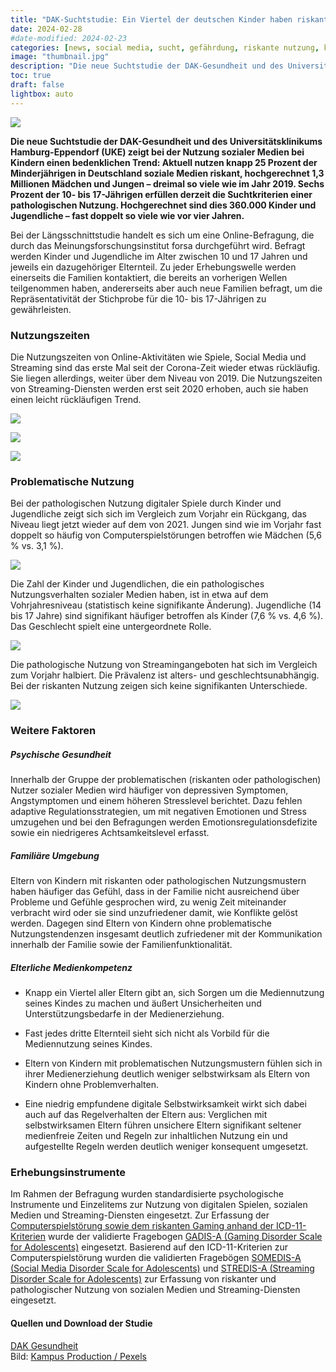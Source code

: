 ```yaml
---
title: "DAK-Suchtstudie: Ein Viertel der deutschen Kinder haben riskante Social Media Nutzung"
date: 2024-02-28
#date-modified: 2024-02-23
categories: [news, social media, sucht, gefährdung, riskante nutzung, kindergesundheit, dak suchtstudie]
image: "thumbnail.jpg"
description: "Die neue Suchtstudie der DAK-Gesundheit und des Universitätsklinikums Hamburg-Eppendorf (UKE) zeigt bei der Nutzung sozialer Medien bei Kindern einen bedenklichen Trend." 
toc: true
draft: false
lightbox: auto
---
```


![](thumbnail.jpg){.no-lightbox}

**Die neue Suchtstudie der DAK-Gesundheit und des Universitätsklinikums Hamburg-Eppendorf (UKE) zeigt bei der Nutzung sozialer Medien bei Kindern einen bedenklichen Trend: Aktuell nutzen knapp 25 Prozent der Minderjährigen in Deutschland soziale Medien riskant, hochgerechnet 1,3 Millionen Mädchen und Jungen ­– dreimal so viele wie im Jahr 2019. Sechs Prozent der 10- bis 17-Jährigen erfüllen derzeit die Suchtkriterien einer pathologischen Nutzung. Hochgerechnet sind dies 360.000 Kinder und Jugendliche – fast doppelt so viele wie vor vier Jahren.**

Bei der Längsschnittstudie handelt es sich um eine Online-Befragung, die durch das Meinungsforschungsinstitut forsa durchgeführt wird. Befragt werden Kinder und Jugendliche im Alter zwischen 10 und 17 Jahren und jeweils ein dazugehöriger Elternteil. Zu jeder Erhebungswelle werden einerseits die Familien kontaktiert, die bereits an vorherigen Wellen teilgenommen haben, andererseits aber auch neue Familien befragt, um die Repräsentativität der Stichprobe für die 10- bis 17-Jährigen zu gewährleisten.

### Nutzungszeiten

Die Nutzungszeiten von Online-Aktivitäten wie Spiele, Social Media und Streaming sind das erste Mal seit der Corona-Zeit wieder etwas rückläufig. Sie liegen allerdings, weiter über dem Niveau von 2019. Die Nutzungszeiten von Streaming-Diensten werden erst seit 2020 erhoben, auch sie haben einen leicht rückläufigen Trend.

![](dak_spiele_zeiten-min.jpg){group="zeiten" fig-alt="Nutzungszeiten digitaler Spiele unter Kindern und Jugendlichen in Deutschland im Verlauf."}

![](dak_social-media_zeiten-min.jpg){group="zeiten" fig-alt="Nutzungszeiten sozialer Medien unter Kindern und Jugendlichen in Deutschland im Verlauf."}

![](dak_streaming_zeiten-min.jpg){group="zeiten" fig-alt="Nutzungszeiten von Video-Streaming-Diensten unter Kindern und Jugendlichen in Deutschland seit erstmaliger Erhebung im Juni 2022."}

### Problematische Nutzung

Bei der pathologischen Nutzung digitaler Spiele durch Kinder und Jugendliche zeigt sich sich im Vergleich zum Vorjahr ein Rückgang, das Niveau liegt jetzt wieder auf dem von 2021. Jungen sind wie im Vorjahr fast doppelt so häufig von Computerspielstörungen betroffen wie Mädchen (5,6 % vs. 3,1 %).

![](dak_spiele_problem-nutzung-min.jpg){group="nutzung" fig-alt="Problematische Nutzung digitaler Spiele unter Kindern und Jugendlichen in Deutschland im Verlauf."}

Die Zahl der Kinder und Jugendlichen, die ein pathologisches Nutzungsverhalten sozialer Medien haben, ist in etwa auf dem Vohrjahresniveau (statistisch keine signifikante Änderung). Jugendliche (14 bis 17 Jahre) sind signifikant häufiger betroffen als Kinder (7,6 % vs. 4,6 %). Das Geschlecht spielt eine untergeordnete Rolle.

![](dak_social-media_problem-nutzung-min.jpg){group="nutzung" fig-alt="Problematische Nutzung sozialer Medien unter Kindern und Jugendlichen in Deutschland im Verlauf."}

Die pathologische Nutzung von Streamingangeboten hat sich im Vergleich zum Vorjahr halbiert. Die Prävalenz ist alters- und geschlechtsunabhängig. Bei der riskanten Nutzung zeigen sich keine signifikanten Unterschiede.

![](dak_streaming_problem-nutzung-min.jpg){group="nutzung" fig-alt="Problematische Nutzung von Video-Streaming-Diensten unter Kindern und Jugendlichen in Deutschland seit erstmaliger Erhebung im Juni 2022."}

### Weitere Faktoren

##### Psychische Gesundheit

Innerhalb der Gruppe der problematischen (riskanten oder pathologischen) Nutzer sozialer Medien wird häufiger von depressiven Symptomen, Angstymptomen und einem höheren Stresslevel berichtet. Dazu fehlen adaptive Regulationsstrategien, um mit
negativen Emotionen und Stress umzugehen und bei den Befragungen werden Emotionsregulationsdefizite sowie ein niedrigeres Achtsamkeitslevel erfasst.

##### Familiäre Umgebung

Eltern von Kindern mit riskanten oder pathologischen Nutzungsmustern haben häufiger das Gefühl, dass in der Familie nicht ausreichend über Probleme und Gefühle gesprochen wird, zu wenig Zeit miteinander verbracht wird oder sie sind unzufriedener damit, wie Konflikte gelöst werden. Dagegen sind Eltern von Kindern ohne problematische Nutzungstendenzen insgesamt deutlich zufriedener mit der Kommunikation innerhalb der Familie sowie der Familienfunktionalität.

##### Elterliche Medienkompetenz

-   Knapp ein Viertel aller Eltern gibt an, sich Sorgen um die Mediennutzung seines Kindes zu machen und äußert Unsicherheiten und Unterstützungsbedarfe in der Medienerziehung.

-   Fast jedes dritte Elternteil sieht sich nicht als Vorbild für die Mediennutzung seines Kindes.

-   Eltern von Kindern mit problematischen Nutzungsmustern fühlen sich in ihrer Medienerziehung deutlich weniger selbstwirksam als Eltern von Kindern ohne Problemverhalten.

-   Eine niedrig empfundene digitale Selbstwirksamkeit wirkt sich dabei auch auf das Regelverhalten der Eltern aus: Verglichen mit selbstwirksamen Eltern führen unsichere Eltern signifikant seltener medienfreie Zeiten und Regeln zur inhaltlichen Nutzung ein und aufgestellte Regeln werden deutlich weniger konsequent umgesetzt.

### Erhebungsinstrumente

Im Rahmen der Befragung wurden standardisierte psychologische Instrumente und Einzelitems zur Nutzung von digitalen Spielen, sozialen Medien und Streaming-Diensten eingesetzt. Zur Erfassung der [Computerspielstörung sowie dem riskanten Gaming anhand der ICD-11-Kriterien](https://icd.who.int/browse/2024-01/mms/en#1448597234) wurde der validierte Fragebogen [GADIS-A (Gaming Disorder Scale for Adolescents)](https://www.mdpi.com/2077-0383/9/4/993) eingesetzt. Basierend auf den ICD-11-Kriterien zur Computerspielstörung wurden die validierten Fragebögen [SOMEDIS-A (Social Media Disorder Scale for Adolescents)](https://www.frontiersin.org/journals/psychiatry/articles/10.3389/fpsyt.2021.661483/full) und [STREDIS-A (Streaming Disorder Scale for Adolescents)](https://akjournals.com/view/journals/2006/11/2/article-p451.xml) zur Erfassung von riskanter und pathologischer Nutzung von sozialen Medien und Streaming-Diensten eingesetzt.

#### Quellen und Download der Studie

[DAK Gesundheit](https://www.dak.de/dak/unternehmen/reporte-forschung/dak-studie-mediensucht-2023-24_56536#rtf-anchor-auf-einen-blick-zentrale-ergebnisse-der-sechsten-befragungswelle)\
Bild: [Kampus Production / Pexels](https://www.pexels.com/de-de/@kampus/)
